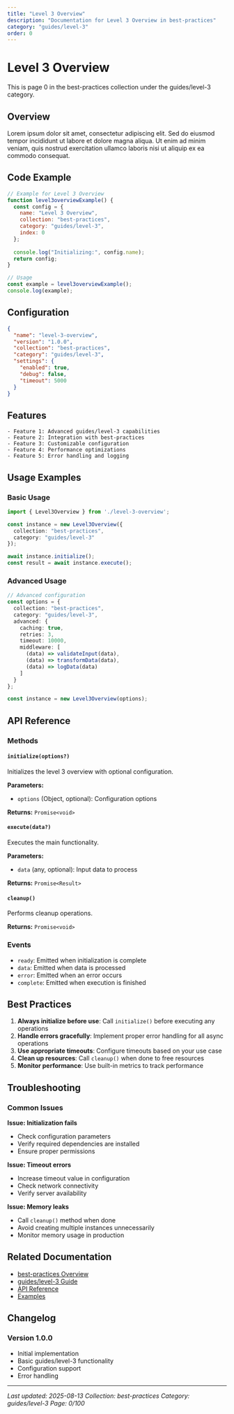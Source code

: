 ```yaml
---
title: "Level 3 Overview"
description: "Documentation for Level 3 Overview in best-practices"
category: "guides/level-3"
order: 0
---
```


# Level 3 Overview

This is page 0 in the best-practices collection under the guides/level-3 category.

## Overview

Lorem ipsum dolor sit amet, consectetur adipiscing elit. Sed do eiusmod tempor incididunt ut labore et dolore magna aliqua. Ut enim ad minim veniam, quis nostrud exercitation ullamco laboris nisi ut aliquip ex ea commodo consequat.

## Code Example

```javascript
// Example for Level 3 Overview
function level3overviewExample() {
  const config = {
    name: "Level 3 Overview",
    collection: "best-practices",
    category: "guides/level-3",
    index: 0
  };
  
  console.log("Initializing:", config.name);
  return config;
}

// Usage
const example = level3overviewExample();
console.log(example);
```

## Configuration

```json
{
  "name": "level-3-overview",
  "version": "1.0.0",
  "collection": "best-practices",
  "category": "guides/level-3",
  "settings": {
    "enabled": true,
    "debug": false,
    "timeout": 5000
  }
}
```

## Features

    - Feature 1: Advanced guides/level-3 capabilities
    - Feature 2: Integration with best-practices
    - Feature 3: Customizable configuration
    - Feature 4: Performance optimizations
    - Feature 5: Error handling and logging

## Usage Examples

### Basic Usage

```typescript
import { Level3Overview } from './level-3-overview';

const instance = new Level3Overview({
  collection: "best-practices",
  category: "guides/level-3"
});

await instance.initialize();
const result = await instance.execute();
```

### Advanced Usage

```typescript
// Advanced configuration
const options = {
  collection: "best-practices",
  category: "guides/level-3",
  advanced: {
    caching: true,
    retries: 3,
    timeout: 10000,
    middleware: [
      (data) => validateInput(data),
      (data) => transformData(data),
      (data) => logData(data)
    ]
  }
};

const instance = new Level3Overview(options);
```

## API Reference

### Methods

#### `initialize(options?)`

Initializes the level 3 overview with optional configuration.

**Parameters:**
- `options` (Object, optional): Configuration options

**Returns:** `Promise<void>`

#### `execute(data?)`

Executes the main functionality.

**Parameters:**
- `data` (any, optional): Input data to process

**Returns:** `Promise<Result>`

#### `cleanup()`

Performs cleanup operations.

**Returns:** `Promise<void>`

### Events

- `ready`: Emitted when initialization is complete
- `data`: Emitted when data is processed
- `error`: Emitted when an error occurs
- `complete`: Emitted when execution is finished

## Best Practices

1. **Always initialize before use**: Call `initialize()` before executing any operations
2. **Handle errors gracefully**: Implement proper error handling for all async operations
3. **Use appropriate timeouts**: Configure timeouts based on your use case
4. **Clean up resources**: Call `cleanup()` when done to free resources
5. **Monitor performance**: Use built-in metrics to track performance

## Troubleshooting

### Common Issues

**Issue: Initialization fails**
- Check configuration parameters
- Verify required dependencies are installed
- Ensure proper permissions

**Issue: Timeout errors**
- Increase timeout value in configuration
- Check network connectivity
- Verify server availability

**Issue: Memory leaks**
- Call `cleanup()` method when done
- Avoid creating multiple instances unnecessarily
- Monitor memory usage in production

## Related Documentation

- [best-practices Overview](../index)
- [guides/level-3 Guide](../guides/level-3/index)
- [API Reference](../api/index)
- [Examples](../examples/index)

## Changelog

### Version 1.0.0
- Initial implementation
- Basic guides/level-3 functionality
- Configuration support
- Error handling

---

*Last updated: 2025-08-13*
*Collection: best-practices*
*Category: guides/level-3*
*Page: 0/100*
